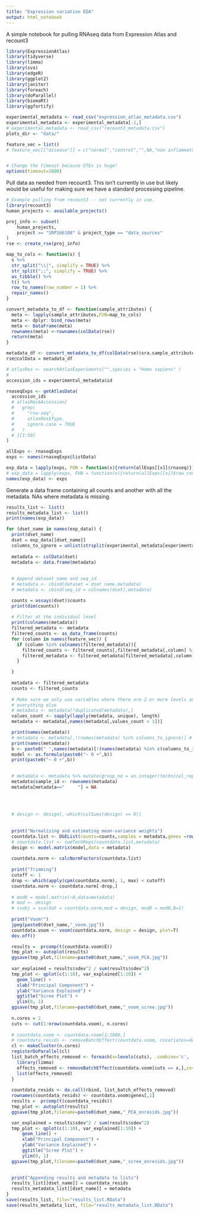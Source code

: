 ```yaml
---
title: "Expression variation EDA"
output: html_notebook
---
```


A simple notebook for pulling RNAseq data from Expression Atlas and recount3

```r
library(ExpressionAtlas)
library(tidyverse)
library(limma)
library(sva)
library(edgeR)
library(ggplot2)
library(janitor)
library(foreach)
library(doParallel)
library(biomaRt)
library(ggfortify)

experimental_metadata <- read_csv("expression_atlas_metadata.csv")
experimental_metadata <- experimental_metadata[-1,]
# experimental_metadata <- read_csv("recount3_metadata.csv")
plots_dir <- "data/"

feature_vec = list()
# feature_vec[["disease"]] = c("normal","control","",NA,"non inflammatory bowel disease control")


# Change the timeout because GTEx is huge!
options(timeout=1800)
```

Pull data as needed from recount3. This isn't currently in use but likely would be useful for making sure we have a standard processing pipeline.

```r
# Example pulling from recount3 -- not currently in use.
library(recount3)
human_projects <- available_projects()

proj_info <- subset(
    human_projects,
    project == "SRP166108" & project_type == "data_sources"
)
rse <- create_rse(proj_info)

map_to_cols <- function(s) {
  s %>%
  str_split("\\|", simplify = TRUE) %>% 
  str_split(";;", simplify = TRUE) %>% 
  as_tibble() %>%
  t() %>%
  row_to_names(row_number = 1) %>%
  repair_names()
}

convert_metadata_to_df <- function(sample_attributes) {
  meta <- lapply(sample_attributes,FUN=map_to_cols)
  meta <- dplyr::bind_rows(meta)
  meta <- DataFrame(meta)
  rownames(meta) <-rownames(colData(rse))
  return(meta)
}

metadata_df <- convert_metadata_to_df(colData(rse)$sra.sample_attributes)
rse@colData = metadata_df
```

```r
# atlasRes <- searchAtlasExperiments("",species = "Homo sapiens" )
#
accession_ids = experimental_metadata$id

rnaseqExps <- getAtlasData( 
  accession_ids
  # atlasRes$Accession[
  #   grep(
  #     "rna-seq",
  #     atlasRes$Type,
  #     ignore.case = TRUE
  #   )
  # ][1:50]
)

allExps <- rnaseqExps
exps <- names(rnaseqExps@listData)

exp_data = lapply(exps, FUN = function(x){return(allExps[[x]]$rnaseq)})
# exp_data = lapply(exps, FUN = function(x){return(allExps[[x]]$raw_counts)})
names(exp_data) <- exps
```

Generate a data frame containing all counts and another with all the metadata. NAs where metadata is missing.

```r
results_list <- list()
results_metadata_list <- list()
print(names(exp_data))

for (dset_name in names(exp_data)) {
  print(dset_name)
  dset = exp_data[[dset_name]]
  columns_to_ignore = unlist(strsplit(experimental_metadata[experimental_metadata$id == dset_name,]$columns_to_ignore,split=";"))
  
  metadata <- colData(dset)
  metadata <- data.frame(metadata)
  
  
  # Append dataset name and seq_id
  # metadata <- cbind(dataset = dset_name,metadata)
  # metadata <- cbind(seq_id = colnames(dset),metadata)

  counts = assays(dset)$counts
  print(dim(counts))
  
  # Filter at the individual level
  print(colnames(metadata))
  filtered_metadata <- metadata
  filtered_counts <- as_data_frame(counts)
  for (column in names(feature_vec)) {
    if (column %in% colnames(filtered_metadata)){
      filtered_counts <- filtered_counts[,filtered_metadata[,column] %in% feature_vec[[column]]]
      filtered_metadata <- filtered_metadata[filtered_metadata[,column] %in% feature_vec[[column]],]
    }

  }
  
  metadata <- filtered_metadata
  counts <- filtered_counts
  
  # Make sure we only use variables where there are 2 or more levels and build design matrix to incude
  # everything else
  # metadata <- metadata[!duplicated(metadata),]
  values_count <- sapply(lapply(metadata, unique), length) 
  metadata <- metadata[,names(metadata[,values_count > 1])]

  print(names(metadata))
  # metadata <- metadata[,!(names(metadata) %in% columns_to_ignore)] # Leave this in if you want to remove the AtlasAssayGroup
  print(names(metadata))
  b <- paste0(" ",names(metadata)[!(names(metadata) %in% c(columns_to_ignore))], collapse=" +")
  model <- as.formula(paste0("~ 0 +",b))
  print(paste0("~ 0 +",b))

  
  # metadata <- metadata %>% mutate(group_no = as.integer(technical_replicate_group))
  metadata$sample_id <- rownames(metadata)
  metadata[metadata=="     "] = NA
  
  
  

  # design <- design[,-which(colSums(design) == 0)]
  
  
  print("Normalizing and estimating mean-variance weights")
  countdata.list <- DGEList(counts=counts,samples = metadata,genes =rownames(dset))
  # countdata.list <- sumTechReps(countdata.list,metadata)
  design <- model.matrix(model,data = metadata)
  
  countdata.norm <- calcNormFactors(countdata.list)
  
  print("Trimming")
  cutoff <- 1
  drop <- which(apply(cpm(countdata.norm), 1, max) < cutoff)
  countdata.norm <- countdata.norm[-drop,] 
  
  # mod0 = model.matrix(~0,data=metadata)
  # mod <- design
  # svobj = sva(dat = countdata.norm,mod = design, mod0 = mod0,B=1)
  
  print("Voom!")
  jpeg(paste0(dset_name,"_voom.jpg"))
  countdata.voom <- voom(countdata.norm, design = design, plot=T)
  dev.off()

  results =  prcomp(t(countdata.voom$E))
  tmp_plot <- autoplot(results)
  ggsave(tmp_plot,filename=paste0(dset_name,"_voom_PCA.jpg"))
  
  var_explained = results$sdev^2 / sum(results$sdev^2)
  tmp_plot <- qplot(c(1:10), var_explained[1:10]) +
    geom_line() +
    xlab("Principal Component") +
    ylab("Variance Explained") +
    ggtitle("Scree Plot") +
    ylim(0, 1)
  ggsave(tmp_plot,filename=paste0(dset_name,"_voom_scree.jpg"))
  
  n.cores = 2
  cuts <- cut(1:nrow(countdata.voom), n.cores)
  
  # countdata.voom <- countdata.voom[1:1000,]
  # countdata_resids <- removeBatchEffect(countdata.voom, covariates=design)
  cl <- makeCluster(n.cores)
  registerDoParallel(cl)
  list_batch_effects_removed <- foreach(x=levels(cuts), .combine='c', .multicombine=TRUE) %dopar% { 
    library(limma)
    effects_removed <- removeBatchEffect(countdata.voom[cuts == x,],covariates=design) 
    list(effects_removed)
  }
  
  countdata_resids <- do.call(rbind, list_batch_effects_removed)
  rownames(countdata_resids) <- countdata.voom$genes[,1]
  results =  prcomp(t(countdata_resids))
  tmp_plot <- autoplot(results)
  ggsave(tmp_plot,filename=paste0(dset_name,"_PCA_onresids.jpg"))

  var_explained = results$sdev^2 / sum(results$sdev^2)
  tmp_plot <- qplot(c(1:10), var_explained[1:10]) +
      geom_line() +
      xlab("Principal Component") +
      ylab("Variance Explained") +
      ggtitle("Scree Plot") +
      ylim(0, 1)
  ggsave(tmp_plot,filename=paste0(dset_name,"_scree_onresids.jpg"))

  
  print("Appending results and metadata to lists")
  results_list[[dset_name]] = countdata_resids
  results_metadata_list[[dset_name]] = metadata
}
save(results_list, file="results_list.RData")
save(results_metadata_list, file="results_metadata_list.RData")
```
